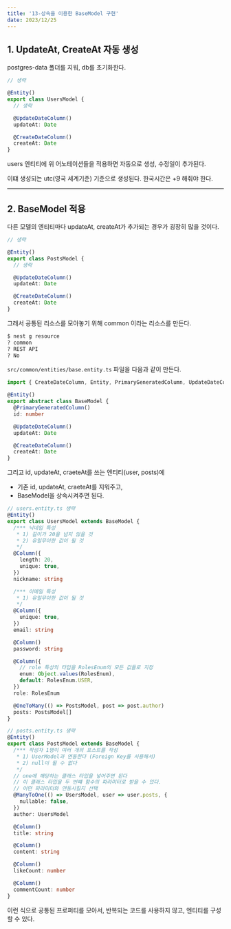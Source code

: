 ```yaml
---
title: '13-상속을 이용한 BaseModel 구현'
date: 2023/12/25
---
```


## 1. UpdateAt, CreateAt 자동 생성

postgres-data 폴더를 지워, db를 초기화한다.

```ts users.entity.ts
// 생략

@Entity()
export class UsersModel {
  // 생략

  @UpdateDateColumn()
  updateAt: Date

  @CreateDateColumn()
  createAt: Date
}
```

users 엔티티에 위 어노테이션들을 적용하면 자동으로 생성, 수정일이 추가된다.

이떄 생성되는 utc(영국 세계기준) 기준으로 생성된다. 한국시간은 +9 해줘야 한다.

---

## 2. BaseModel 적용

다른 모델의 엔티티마다 updateAt, createAt가 추가되는 경우가 굉장히 많을 것이다.

```ts posts.entity.ts
// 생략

@Entity()
export class PostsModel {
  // 생략

  @UpdateDateColumn()
  updateAt: Date

  @CreateDateColumn()
  createAt: Date
}
```

그래서 공통된 리소스를 모아놓기 위해 common 이라는 리소스를 만든다.

```bash
$ nest g resource
? common
? REST API
? No
```

`src/common/entities/base.entity.ts` 파일을 다음과 같이 만든다.

```ts src/common/entities/base.entity.t
import { CreateDateColumn, Entity, PrimaryGeneratedColumn, UpdateDateColumn } from 'typeorm'

@Entity()
export abstract class BaseModel {
  @PrimaryGeneratedColumn()
  id: number

  @UpdateDateColumn()
  updateAt: Date

  @CreateDateColumn()
  createAt: Date
}
```

그리고 id, updateAt, craeteAt를 쓰는 엔티티(user, posts)에

- 기존 id, updateAt, craeteAt를 지워주고,
- BaseModel을 상속시켜주면 된다.

```ts users.entity.ts
// users.entity.ts 생략
@Entity()
export class UsersModel extends BaseModel {
  /*** 닉네임 특성
   * 1) 길이가 20을 넘지 않을 것
   * 2) 유일무이한 값이 될 것
   */
  @Column({
    length: 20,
    unique: true,
  })
  nickname: string

  /*** 이메일 특성
   * 1) 유일무이한 값이 될 것
   */
  @Column({
    unique: true,
  })
  email: string

  @Column()
  password: string

  @Column({
    // role 특성의 타입을 RolesEnum의 모든 값들로 지정
    enum: Object.values(RolesEnum),
    default: RolesEnum.USER,
  })
  role: RolesEnum

  @OneToMany(() => PostsModel, post => post.author)
  posts: PostsModel[]
}
```

```ts posts.entity.ts
// posts.entity.ts 생략
@Entity()
export class PostsModel extends BaseModel {
  /*** 작성자 1명이 여러 개의 포스트를 작성
   * 1) UserModel과 연동한다 (Foreign Key를 사용해서)
   * 2) null이 될 수 없다
   */
  // one에 해당하는 클래스 타입을 넣어주면 된다
  // 이 클래스 타입을 두 번쨰 함수의 파라미터로 받을 수 있다.
  // 어떤 파라미터와 연동시킬지 선택
  @ManyToOne(() => UsersModel, user => user.posts, {
    nullable: false,
  })
  author: UsersModel

  @Column()
  title: string

  @Column()
  content: string

  @Column()
  likeCount: number

  @Column()
  commentCount: number
}
```

이런 식으로 공통된 프로퍼티를 모아서, 반복되는 코드를 사용하지 않고, 엔티티를 구성할 수 있다.

